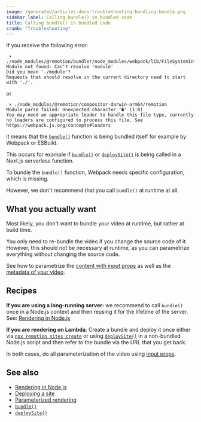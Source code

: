 ```yaml
---
image: /generated/articles-docs-troubleshooting-bundling-bundle.png
sidebar_label: Calling bundle() in bundled code
title: Calling bundle() in bundled code
crumb: "Troubleshooting"
---
```


If you receive the following error:

```
 ⨯ ./node_modules/@remotion/bundler/node_modules/webpack/lib/FileSystemInfo.js:9:0
Module not found: Can't resolve 'module'
Did you mean './module'?
Requests that should resolve in the current directory need to start with './'.
```

or

```
 ⨯ ./node_modules/@remotion/compositor-darwin-arm64/remotion
Module parse failed: Unexpected character '�' (1:0)
You may need an appropriate loader to handle this file type, currently no loaders are configured to process this file. See https://webpack.js.org/concepts#loaders
```

it means that the [`bundle()`](/docs/bundle) function is being bundled itself for example by Webpack or ESBuild.

This occurs for example if [`bundle()`](/docs/bundle) or [`deploySite()`](/docs/lambda/deploysite) is being called in a Next.js serverless function.

To bundle the `bundle()` function, Webpack needs specific configuration, which is missing.

However, we don't recommend that you call `bundle()` at runtime at all.

## What you actually want

Most likely, you don't want to bundle your video at runtime, but rather at build time.

You only need to re-bundle the video if you change the source code of it. However, this should not be necessary at runtime, as you can parametrize everything without changing the source code.

See how to parametrize the [content with input props](/docs/passing-props) as well as the [metadata of your video](/docs/dynamic-metadata).

## Recipes

**If you are using a long-running server:** we recommend to call `bundle()` once in a Node.js context and then reusing it for the lifetime of the server. See: [Rendering in Node.js](/docs/ssr-node)

**If you are rendering on Lambda**: Create a bundle and deploy it once either via [`npx remotion sites create`](/docs/lambda/cli/sites#create) or using [`deploySite()`](/docs/lambda/deploysite) in a non-bundled Node.js script and then refer to the bundle via the URL that you get back.

In both cases, do all parameterization of the video using [input props](/docs/parameterized-rendering).

## See also

- [Rendering in Node.js](/docs/ssr-node)
- [Deploying a site](/docs/lambda/deploysite)
- [Parameterized rendering](/docs/parameterized-rendering)
- [`bundle()`](/docs/bundle)
- [`deploySite()`](/docs/lambda/deploysite)
